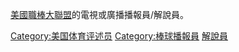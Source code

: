 {{Commons category|Major League Baseball broadcasters}}
[[美國職棒大聯盟|美國職棒大聯盟]]的電視或廣播播報員/解說員。
{{CatAutoTOC}}

[[Category:美国体育评述员|Category:美国体育评述员]]
[[Category:棒球播報員|Category:棒球播報員]]
[[Category:美國職棒大聯盟媒體|解說員]]